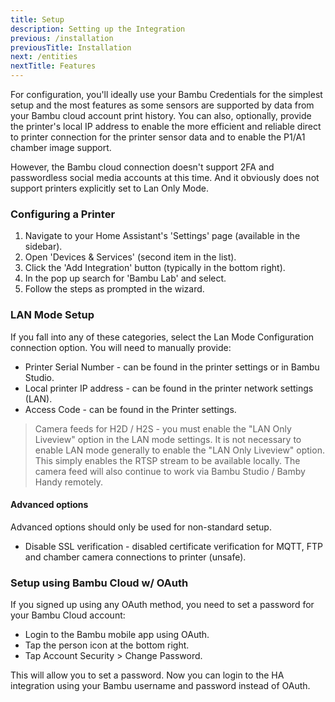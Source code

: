 ```yaml
---
title: Setup
description: Setting up the Integration
previous: /installation
previousTitle: Installation
next: /entities
nextTitle: Features
---
```


For configuration, you'll ideally use your Bambu Credentials for the simplest setup and the most features as some sensors are supported by data from your Bambu cloud account print history.
You can also, optionally, provide the printer's local IP address to enable the more efficient and reliable direct to printer connection for the printer sensor data and to enable the P1/A1 chamber image support.

However, the Bambu cloud connection doesn't support 2FA and passwordless social media accounts at this time. And it obviously does not support printers explicitly set to Lan Only Mode.

### Configuring a Printer

1. Navigate to your Home Assistant's 'Settings' page (available in the sidebar).
2. Open 'Devices & Services' (second item in the list).
3. Click the 'Add Integration' button (typically in the bottom right).
4. In the pop up search for 'Bambu Lab' and select.
6. Follow the steps as prompted in the wizard.

### LAN Mode Setup

If you fall into any of these categories, select the Lan Mode Configuration connection option. You will need to manually provide:

- Printer Serial Number - can be found in the printer settings or in Bambu Studio.
- Local printer IP address - can be found in the printer network settings (LAN).
- Access Code - can be found in the Printer settings.

> Camera feeds for H2D / H2S - you must enable the "LAN Only Liveview" option in the LAN mode settings. It is not necessary to enable LAN mode generally to enable the "LAN Only Liveview" option. This simply enables the RTSP stream to be available locally. The camera feed will also continue to work via Bambu Studio / Bamby Handy remotely.

#### Advanced options

Advanced options should only be used for non-standard setup.

- Disable SSL verification - disabled certificate verification for MQTT, FTP and chamber camera connections to printer (unsafe).

### Setup using Bambu Cloud w/ OAuth

If you signed up using any OAuth method, you need to set a password for your Bambu Cloud account:

- Login to the Bambu mobile app using OAuth.
- Tap the person icon at the bottom right.
- Tap Account Security > Change Password.

This will allow you to set a password. Now you can login to the HA integration using your Bambu username and password
instead of OAuth.

